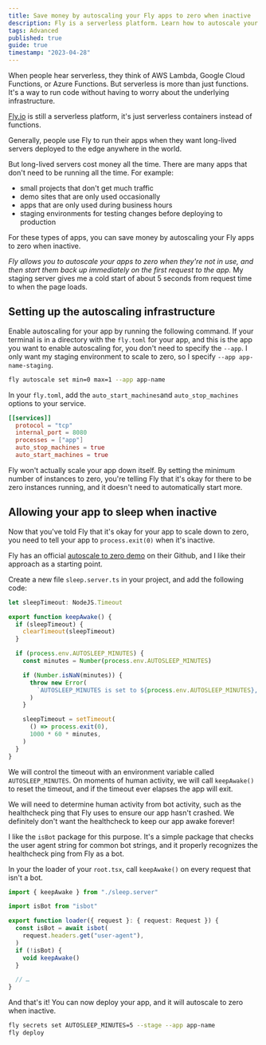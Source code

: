 ```yaml
---
title: Save money by autoscaling your Fly apps to zero when inactive
description: Fly is a serverless platform. Learn how to autoscale your Fly apps to zero when they're not in use, and then start them back up immediately on the first request to the app.
tags: Advanced
published: true
guide: true
timestamp: "2023-04-28"
---
```


When people hear serverless, they think of AWS Lambda, Google Cloud Functions, or Azure Functions. But serverless is more than just functions. It's a way to run code without having to worry about the underlying infrastructure.

[Fly.io](https://fly.io) is still a serverless platform, it's just serverless containers instead of functions.

Generally, people use Fly to run their apps when they want long-lived servers deployed to the edge anywhere in the world.

But long-lived servers cost money all the time. There are many apps that don't need to be running all the time. For example:

- small projects that don't get much traffic
- demo sites that are only used occasionally
- apps that are only used during business hours
- staging environments for testing changes before deploying to production

For these types of apps, you can save money by autoscaling your Fly apps to zero when inactive.

_Fly allows you to autoscale your apps to zero when they're not in use, and then start them back up immediately on the first request to the app._<SideNote> My staging server gives me a cold start of about 5 seconds from request time to when the page loads. </SideNote>

## Setting up the autoscaling infrastructure

Enable autoscaling for your app by running the following command. If your terminal is in a directory with the `fly.toml` for your app, and this is the app you want to enable autoscaling for, you don't need to specify the `--app`.<SideNote> I only want my staging environment to scale to zero, so I specify `--app app-name-staging`. </SideNote>

```sh
fly autoscale set min=0 max=1 --app app-name
```

In your `fly.toml`, add the `auto_start_machines`and `auto_stop_machines` options to your service.

```toml
[[services]]
  protocol = "tcp"
  internal_port = 8080
  processes = ["app"]
  auto_stop_machines = true
  auto_start_machines = true
```

Fly won't actually scale your app down itself. By setting the minimum number of instances to zero, you're telling Fly that it's okay for there to be zero instances running, and it doesn't need to automatically start more.

## Allowing your app to sleep when inactive

Now that you've told Fly that it's okay for your app to scale down to zero, you need to tell your app to `process.exit(0)` when it's inactive.

Fly has an official [autoscale to zero demo](https://github.com/fly-apps/autoscale-to-zero-demo) on their Github, and I like their approach as a starting point.

Create a new file `sleep.server.ts` in your project, and add the following code:

```ts
let sleepTimeout: NodeJS.Timeout

export function keepAwake() {
  if (sleepTimeout) {
    clearTimeout(sleepTimeout)
  }

  if (process.env.AUTOSLEEP_MINUTES) {
    const minutes = Number(process.env.AUTOSLEEP_MINUTES)

    if (Number.isNaN(minutes)) {
      throw new Error(
        `AUTOSLEEP_MINUTES is set to ${process.env.AUTOSLEEP_MINUTES}, which is not a number`,
      )
    }

    sleepTimeout = setTimeout(
      () => process.exit(0),
      1000 * 60 * minutes,
    )
  }
}
```

We will control the timeout with an environment variable called `AUTOSLEEP_MINUTES`. On moments of human activity, we will call `keepAwake()` to reset the timeout, and if the timeout ever elapses the app will exit.

We will need to determine human activity from bot activity, such as the healthcheck ping that Fly uses to ensure our app hasn't crashed.<SideNote> We definitely don't want the healthcheck to keep our app awake forever! </SideNote>

I like the `isBot` package for this purpose. It's a simple package that checks the user agent string for common bot strings, and it properly recognizes the healthcheck ping from Fly as a bot.

In your the loader of your `root.tsx`, call `keepAwake()` on every request that isn't a bot.

```ts
import { keepAwake } from "./sleep.server"

import isBot from "isbot"

export function loader({ request }: { request: Request }) {
  const isBot = await isbot(
    request.headers.get("user-agent"),
  )
  if (!isBot) {
    void keepAwake()
  }

  // …
}
```

And that's it! You can now deploy your app, and it will autoscale to zero when inactive.

```sh
fly secrets set AUTOSLEEP_MINUTES=5 --stage --app app-name
fly deploy
```
